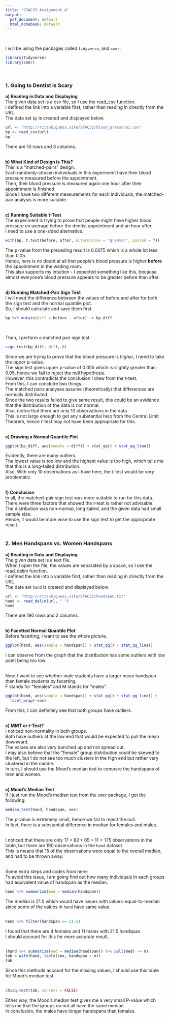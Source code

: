 ---
title: "STAC33 Assignment 4"
output:
  pdf_document: default
  html_notebook: default
---
\

I will be using the packages called `tidyverse`, and `smmr`.  
```{r, message=FALSE}
library(tidyverse)
library(smmr)
```
\

### 1. Going to Dentist is Scary

**a) Reading in Data and Displaying**  
The given data set is a csv file, so I use the read_csv function.  
I defined the link into a variable first, rather than reading in directly from the URL.  
The data set `bp` is created and displayed below.  
```{r}
url <- "http://ritsokiguess.site/STAC32/blood_pressure1.csv"
bp <- read_csv(url)
bp
```
There are 10 rows and 3 columns.  
\

**b) What Kind of Design is This?**  
This is a "matched-pairs" design.  
Each randomly-chosen individuals in this experiment have their blood pressure measured before the appointment.  
Then, their blood pressure is measured again one hour after their appointment is finished.  
Since I have two different measurements for each individuals, the matched-pair analysis is more suitable.  
\

**c) Running Suitable _t_-Test**  
The experiment is trying to prove that people might have higher blood pressure on average before the dentist appointment and an hour after.  
I need to use a one-sided alternative.  
```{r}
with(bp, t.test(before, after, alternative = "greater", paired = T))
```
The p-value from the preceding result is 0.0075 which is a whole lot less than 0.05.  
Hence, here is no doubt at all that people's blood pressure is higher **before** the appointment in the waiting room.  
This also supports my intuition - I expected something like this, because almost everyone's blood pressure appears to be greater before than after.  
\

**d) Running Matched-Pair Sign Test**  
I will need the difference between the values of before and after for both the sign test and the normal quantile plot.  
So, I should calculate and save them first.  
```{r}
bp %>% mutate(diff = before - after) -> bp_diff
```
\

Then, I perform a matched pair sign test.  
```{r}
sign_test(bp_diff, diff, 0)
```
Since we are trying to prove that the blood pressure is _higher_, I need to take the _upper_ p-value.  
The sign test gives upper p-value of 0.055 which is slightly greater than 0.05, hence we fail to reject the null hypothesis.  
However, this contradicts the conclusion I drew from the _t_-test.  
From this, I can conclude two things.  
The matched pairs analyses assume (theoretically) that differences are normally distributed.  
Since the two results failed to give same result, this could be an evidence that the distribution of the data is not normal.  
Also, notice that there are only 10 observations in the data.  
This is not large enough to get any substantial help from the Central Limit Theorem, hence _t_-test may not have been appropriate for this.  
\

**e) Drawing a Normal Quantile Plot**  
```{r}
ggplot(bp_diff, aes(sample = diff)) + stat_qq() + stat_qq_line()
```
Evidently, there are many outliers.  
The lowest value is too low and the highest value is too high, which tells me that this is a long-tailed distribution.  
Also, With only 10 observations as I have here, the _t_-test would be very problematic.  
\

**f) Conclusion**  
In all, the matched-pair sign test was more suitable to run for this data.  
There were three factors that showed the _t_-test is rather not advisable.  
The distribution was non-normal, long-tailed, and the given data had small sample size.  
Hence, it would be more wise to use the sign test to get the appropriate result.  
\

### 2. Men Handspans vs. Women Handspans  

**a) Reading in Data and Displaying**  
The given data set is a text file.  
When I open the file, the values are separated by a space, so I use the read_delim function.  
I defined the link into a variable first, rather than reading in directly from the URL.  
The data set `hand` is created and displayed below.  
```{r}
url <- "http://ritsokiguess.site/STAC32/handspan.txt"
hand <- read_delim(url, " ")
hand
```
There are 190 rows and 2 columns.  
\

**b) Facetted Normal Quantile Plot**  
Before facetting, I want to see the whole picture.  
```{r}
ggplot(hand, aes(sample = handspan)) + stat_qq() + stat_qq_line()
```
I can observe from the graph that the distribution has some outliers with low point being too low.  
\

Now, I want to see whether male students have a larger mean handspan than female students by facetting.  
F stands for "females" and M stands for "males".  
```{r}
ggplot(hand, aes(sample = handspan)) + stat_qq() + stat_qq_line() + 
  facet_wrap(~sex)
```
From this, I can definitely see that both groups have outliers.  
\

**c) MMT or _t_-Test?**  
I noticed non-normality in both groups.   
Both have outliers at the low end that would be expected to pull the mean downward.  
The values are also very bunched up and not spread out.  
I may also believe that the "female" group distribution could be skewed to the left, but I do not see too much clusters in the high end but rather very clustered in the middle.  
In turn, I should use the Mood's median test to compare the handspans of men and women.  
\

**c) Mood's Median Test**  
If I just run the Mood's median test from the `smmr` package, I get the following:  
```{r}
median_test(hand, handspan, sex)
```
The p-value is extremely small, hence we fail to reject the null.  
In fact, there is a substantial difference in median for females and males.  
\

I noticed that there are only $17 + 82 + 65 + 11 = 175$ observations in the table, but there are 190 observations in the `hand` dataset.  
This is means that 15 of the observations were equal to the overall median, and had to be thrown away.  
\

Some extra steps and codes from here:  
To avoid this issue, I am going find out how many individuals in each groups had equivalent value of handspan as the median.  
```{r}
hand %>% summarize(med = median(handspan))
```
The median is 21.5 which would have issues with values-equal-to-median since some of the values in `hand` have same value.  
\

```{r}
hand %>% filter(handspan == 21.5)
```
I found that there are 4 females and 11 males with 21.5 handspan.  
I should account for this for more accurate result.  
\

```{r}
(hand %>% summarize(med = median(handspan)) %>% pull(med) -> m)
tab = with(hand, table(sex, handspan > m))
tab
```
Since this methods account for the missing values, I should use this table for Mood's median test.  
\

```{r}
chisq.test(tab, correct = FALSE)
```
Either way, the Mood's median test gives me a very small P-value which tells me that the groups do not all have the same median.  
In conclusion, the males have longer handspans than females.  